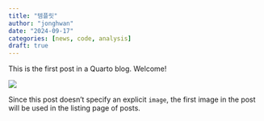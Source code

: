 ```yaml
---
title: "템플릿"
author: "jonghwan"
date: "2024-09-17"
categories: [news, code, analysis]
draft: true
---
```


This is the first post in a Quarto blog. Welcome!

![](thumbnail.jpg)

Since this post doesn't specify an explicit `image`, the first image in the post will be used in the listing page of posts.
